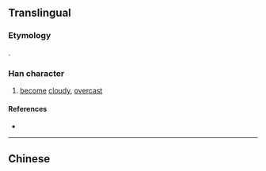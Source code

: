 {{also|曇}}
{{character info/new}}
==Translingual==

===Etymology===
{{Han simp|曇|f=雲|t=云}}.

===Han character===
{{Han char|rn=72|rad=日|as=04|sn=8|four=|canj=AMMI|ids=⿱日云}}

# [[become]] [[cloudy]], [[overcast]]

====References====
* {{Han ref|kx=0492.121|dkj=13824|hdz=21488.090|uh=6619|ud=26137}}

----

==Chinese==
{{zh-see|曇}}